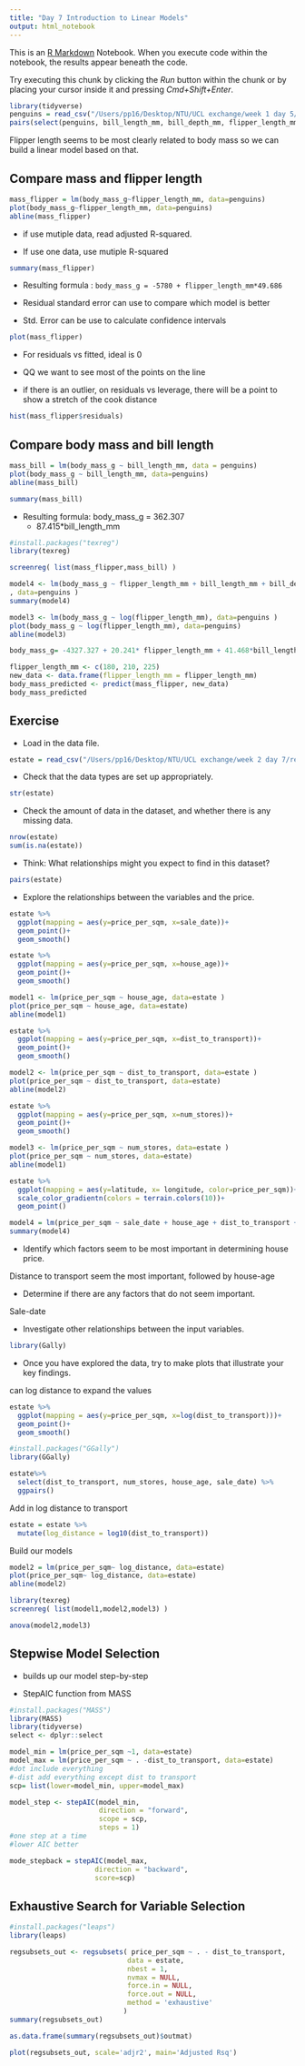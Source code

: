 ```yaml
---
title: "Day 7 Introduction to Linear Models"
output: html_notebook
---
```


This is an [R Markdown](http://rmarkdown.rstudio.com) Notebook. When you execute code within the notebook, the results appear beneath the code.

Try executing this chunk by clicking the *Run* button within the chunk or by placing your cursor inside it and pressing *Cmd+Shift+Enter*.

```r
library(tidyverse)
penguins = read_csv("/Users/pp16/Desktop/NTU/UCL exchange/week 1 day 5/penguins_knn.csv")
pairs(select(penguins, bill_length_mm, bill_depth_mm, flipper_length_mm, body_mass_g))

```

Flipper length seems to be most clearly related to body mass so we can build a linear model based on that.

## Compare mass and flipper length

```r
mass_flipper = lm(body_mass_g~flipper_length_mm, data=penguins)
plot(body_mass_g~flipper_length_mm, data=penguins)
abline(mass_flipper)
```

-   if use mutiple data, read adjusted R-squared.

-   If use one data, use mutiple R-squared

```r
summary(mass_flipper)
```

-   Resulting formula : `body_mass_g = -5780 + flipper_length_mm*49.686`

-   Residual standard error can use to compare which model is better

-   Std. Error can be use to calculate confidence intervals

```r
plot(mass_flipper)
```

-   For residuals vs fitted, ideal is 0

-   QQ we want to see most of the points on the line

-   if there is an outlier, on residuals vs leverage, there will be a point to show a stretch of the cook distance

```r
hist(mass_flipper$residuals)
```

## Compare body mass and bill length

```r
mass_bill = lm(body_mass_g ~ bill_length_mm, data = penguins)
plot(body_mass_g ~ bill_length_mm, data=penguins)
abline(mass_bill)
```

```r
summary(mass_bill)
```

-   Resulting formula: body_mass_g = 362.307\
    -   87.415\*bill_length_mm

```r
#install.packages("texreg")
library(texreg)
```

```r
screenreg( list(mass_flipper,mass_bill) )
```

```r
model4 <- lm(body_mass_g ~ flipper_length_mm + bill_length_mm + bill_depth_mm + species
, data=penguins )
summary(model4)
```

```r
model3 <- lm(body_mass_g ~ log(flipper_length_mm), data=penguins )
plot(body_mass_g ~ log(flipper_length_mm), data=penguins)
abline(model3)
```

```r
body_mass_g= -4327.327 + 20.241* flipper_length_mm + 41.468*bill_length_mm +140.328*bill_depth_mm -513.247*speciesChinstrap+ 934.887*speciesGentoo
```

```r
flipper_length_mm <- c(180, 210, 225)
new_data <- data.frame(flipper_length_mm = flipper_length_mm)
body_mass_predicted <- predict(mass_flipper, new_data)
body_mass_predicted
```

## Exercise

-   Load in the data file.

```r
estate = read_csv("/Users/pp16/Desktop/NTU/UCL exchange/week 2 day 7/real_estate.csv")
```

-   Check that the data types are set up appropriately.

```r
str(estate)
```

-   Check the amount of data in the dataset, and whether there is any missing data.

```r
nrow(estate)
sum(is.na(estate))
```

-   Think: What relationships might you expect to find in this dataset?

```r
pairs(estate)
```

-   Explore the relationships between the variables and the price.

```r
estate %>% 
  ggplot(mapping = aes(y=price_per_sqm, x=sale_date))+
  geom_point()+
  geom_smooth()


```

```r
estate %>% 
  ggplot(mapping = aes(y=price_per_sqm, x=house_age))+
  geom_point()+
  geom_smooth()

model1 <- lm(price_per_sqm ~ house_age, data=estate )
plot(price_per_sqm ~ house_age, data=estate)
abline(model1)
```

```r
estate %>% 
  ggplot(mapping = aes(y=price_per_sqm, x=dist_to_transport))+
  geom_point()+
  geom_smooth()

model2 <- lm(price_per_sqm ~ dist_to_transport, data=estate )
plot(price_per_sqm ~ dist_to_transport, data=estate)
abline(model2)
```

```r
estate %>% 
  ggplot(mapping = aes(y=price_per_sqm, x=num_stores))+
  geom_point()+
  geom_smooth()

model3 <- lm(price_per_sqm ~ num_stores, data=estate )
plot(price_per_sqm ~ num_stores, data=estate)
abline(model1)
```

```r
estate %>%
  ggplot(mapping = aes(y=latitude, x= longitude, color=price_per_sqm))+
  scale_color_gradientn(colors = terrain.colors(10))+
  geom_point()
```

```r
model4 = lm(price_per_sqm ~ sale_date + house_age + dist_to_transport + num_stores + longitude +latitude , data = estate)
summary(model4)
```

-   Identify which factors seem to be most important in determining house price.

Distance to transport seem the most important, followed by house-age

-   Determine if there are any factors that do not seem important.

Sale-date

-   Investigate other relationships between the input variables.

```r
library(Gally)
```

-   Once you have explored the data, try to make plots that illustrate your key findings.

can log distance to expand the values

```r
estate %>% 
  ggplot(mapping = aes(y=price_per_sqm, x=log(dist_to_transport)))+
  geom_point()+
  geom_smooth()
```

```r
#install.packages("GGally")
library(GGally)

estate%>% 
  select(dist_to_transport, num_stores, house_age, sale_date) %>%
  ggpairs()
```

Add in log distance to transport

```r
estate = estate %>%
  mutate(log_distance = log10(dist_to_transport))
```

Build our models

```r
model2 = lm(price_per_sqm~ log_distance, data=estate)
plot(price_per_sqm~ log_distance, data=estate)
abline(model2)
```

```r
library(texreg)
screenreg( list(model1,model2,model3) )

```

```r
anova(model2,model3)
```

## Stepwise Model Selection

-   builds up our model step-by-step

-   StepAIC function from MASS

```r
#install.packages("MASS")
library(MASS)
library(tidyverse)
select <- dplyr::select
```

```r
model_min = lm(price_per_sqm ~1, data=estate)
model_max = lm(price_per_sqm ~ . -dist_to_transport, data=estate) 
#dot include everything
#-dist add everything except dist to transport
scp= list(lower=model_min, upper=model_max)

```

```r
model_step <- stepAIC(model_min,
                      direction = "forward",
                      scope = scp,
                      steps = 1)
#one step at a time
#lower AIC better
```

```r
mode_stepback = stepAIC(model_max, 
                     direction = "backward",
                     score=scp)
```

## Exhaustive Search for Variable Selection

```r
#install.packages("leaps")
library(leaps)

regsubsets_out <- regsubsets( price_per_sqm ~ . - dist_to_transport,
                             data = estate,
                             nbest = 1,
                             nvmax = NULL,
                             force.in = NULL,
                             force.out = NULL,
                             method = 'exhaustive'
                            )
summary(regsubsets_out)
```

```r
as.data.frame(summary(regsubsets_out)$outmat)
```

```r
plot(regsubsets_out, scale='adjr2', main='Adjusted Rsq')
```
